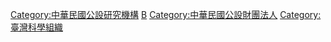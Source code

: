 [[Category:中華民國公設研究機構|Category:中華民國公設研究機構]]
[[Category:中華民國科技部|B]]
[[Category:中華民國公設財團法人|Category:中華民國公設財團法人]]
[[Category:臺灣科學組織|Category:臺灣科學組織]]